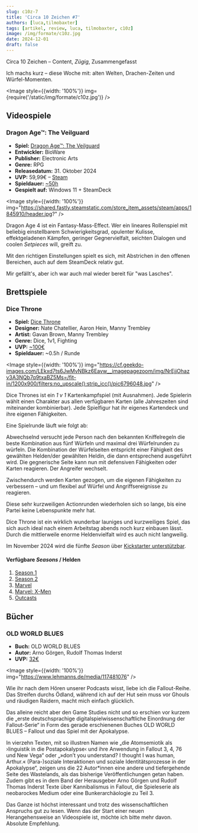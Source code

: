 ```yaml
---
slug: c10z-7
title: 'Circa 10 Zeichen #7'
authors: [luca,tilmobaxter]
tags: [artikel, review, luca, tilmobaxter, c10z]
image: /img/formate/c10z.jpg
date: 2024-12-01
draft: false
---
```




Circa 10 Zeichen – Content, _Zügig_, Zusammengefasst

Ich machs kurz – diese Woche mit: alten Welten, Drachen-Zeiten und Würfel-Momenten.

<Image style={{width: '100%'}} img={require('/static/img/formate/c10z.jpg')} />

<!--truncate-->

## Videospiele

### Dragon Age™: The Veilguard
- **Spiel:** [Dragon Age™: The Veilguard](https://store.steampowered.com/app/1845910/Dragon_Age_The_Veilguard/)
- **Entwickler:** BioWare
- **Publisher:** Electronic Arts
- **Genre:** RPG
- **Releasedatum:** 31. Oktober 2024
- **UVP:** 59,99€ – [Steam](https://store.steampowered.com/app/1845910/Dragon_Age_The_Veilguard/)
- **Spieldauer:** [~50h](https://howlongtobeat.com/game/82090)
- **Gespielt auf:** Windows 11 + SteamDeck

<Image style={{width: '100%'}}
       img="https://shared.fastly.steamstatic.com/store_item_assets/steam/apps/1845910/header.jpg?" />

Dragon Age 4 ist ein Fantasy-Mass-Effect. Wer ein lineares Rollenspiel mit beliebig einstellbarem Schwierigkeitsgrad, opulenter Kulisse, effektgeladenen Kämpfen, geringer Gegnervielfalt, seichten Dialogen und coolen *Setpieces* will, greift zu.

Mit den richtigen Einstellungen spielt es sich, mit Abstrichen in den offenen Bereichen, auch auf dem SteamDeck relativ gut.

Mir gefällt's, aber ich war auch mal wieder bereit für "was Lasches".

## Brettspiele

### Dice Throne

- **Spiel:** [Dice Throne](https://boardgamegeek.com/boardgame/268201/dice-throne)
- **Designer:** Nate Chatellier, Aaron Hein, Manny Trembley
- **Artist:** Gavan Brown, Manny Trembley
- **Genre:** Dice, 1v1, Fighting
- **UVP:** [~100€](https://shop.dicethrone.com/collections/all)
- **Spieldauer:** ~0.5h / Runde

<Image style={{width: '100%'}}
       img="https://cf.geekdo-images.com/LEkxd7ts6JwMvNBkz6Eavw__imagepagezoom/img/NrEjjOhazv3A3NQb7q9txaBZ5Ms=/fit-in/1200x900/filters:no_upscale():strip_icc()/pic6796048.jpg" />

Dice Thrones ist ein *1 v 1* Kartenkampfspiel (mit Ausnahmen). Jede Spielerin wählt einen Charakter aus allen verfügbaren Karten (alle Jahreszeiten sind miteinander kombinierbar). Jede Spielfigur hat ihr eigenes Kartendeck und ihre eigenen Fähigkeiten.

Eine Spielrunde läuft wie folgt ab:

Abwechselnd versucht jede Person nach den bekannten Kniffelregeln die beste Kombination aus fünf Würfeln und maximal drei Würfelrunden zu würfeln. Die Kombination der Würfelseiten entspricht einer Fähigkeit des gewählten Helden/der gewählten Heldin, die dann entsprechend ausgeführt wird. Die gegnerische Seite kann nun mit defensiven Fähigkeiten oder Karten reagieren. Der Angreifer wechselt.

Zwischendurch werden Karten gezogen, um die eigenen Fähigkeiten zu verbessern – und um flexibel auf Würfel und Angriffsereignisse zu reagieren.

Diese sehr kurzweiligen Actionrunden wiederholen sich so lange, bis eine Partei keine Lebenspunkte mehr hat.

Dice Throne ist ein wirklich wunderbar launiges und kurzweiliges Spiel, das sich auch ideal nach einem Arbeitstag abends noch kurz einbauen lässt. Durch die mittlerweile enorme Heldenvielfalt wird es auch nicht langweilig.

Im November 2024 wird die fünfte *Season* über [Kickstarter unterstützbar](https://www.kickstarter.com/projects/dicethrone/dice-throne-outcasts).

#### Verfügbare *Seasons* / Helden

1. [Season 1](https://boardgamegeek.com/boardgame/291794/dice-throne-season-one-rerolled)
2. [Season 2](https://boardgamegeek.com/boardgame/244271/dice-throne-season-two-battle-chest)
3. [Marvel](https://boardgamegeek.com/boardgame/348406/marvel-dice-throne)
4. [Marvel: X-Men](https://boardgamegeek.com/boardgame/403494/marvel-dice-throne-x-men)
5. [Outcasts](https://www.kickstarter.com/projects/dicethrone/dice-throne-outcasts)

## Bücher

### OLD WORLD BLUES

- **Buch:** OLD WORLD BLUES
- **Autor:** Arno Görgen, Rudolf Thomas Inderst
- **UVP:** [32€](https://www.lehmanns.de/shop/mathematik-informatik/69346261-9783963173905-old-world-blues)

<Image style={{width: '100%'}} img="https://www.lehmanns.de/media/117481076" />

Wie ihr nach dem Hören unserer Podcasts wisst, liebe ich die Fallout-Reihe.
Das Streifen durchs Ödland, während ich auf der Hut sein muss vor Ghouls und räudigen Raidern, macht mich einfach glücklich.

Das alleine reicht aber den Game Studies nicht und so erschien vor kurzem die „erste deutschsprachige digitalspielwissenschaftliche Einordnung der Fallout-Serie“ in Form des gerade erschienenen Buches OLD WORLD BLUES – Fallout und das Spiel mit der Apokalypse.

In vierzehn Texten, mit so illustren Namen wie „die Atomsemiotik als ›linguistik in die Postapokalypse‹ und ihre Anwendung in Fallout 3, 4, 76 und New Vega“ oder „»don’t you understand? I thought I was human, Arthur.« (Para-)soziale Interaktionen und soziale Identitätsprozesse in der Apokalypse“, zeigen uns die 22 Autor*innen eine andere und tiefergehende Seite des Wastelands, als das bisherige Veröffentlichungen getan haben. Zudem gibt es in dem Band der Herausgeber Arno Görgen und Rudolf Thomas Inderst Texte über Kannibalismus in Fallout, die Spieleserie als neobarockes Medium oder eine Bunkerarchäologie zu Teil 3.

Das Ganze ist höchst interessant und trotz des wissenschaftlichen Anspruchs gut zu lesen. Wenn das der Start einer neuen Herangehensweise an Videospiele ist, möchte ich bitte mehr davon.
Absolute Empfehlung.
